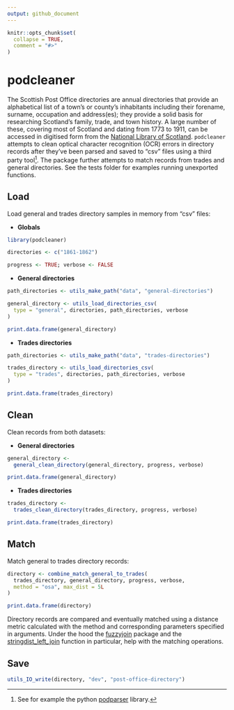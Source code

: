 ```yaml
---
output: github_document
---
```


<!-- README.md is generated from README.Rmd. Please edit that file -->

```r
knitr::opts_chunk$set(
  collapse = TRUE,
  comment = "#>"
)
```

# podcleaner

<!-- badges: start -->
<!-- badges: end -->

The Scottish Post Office directories are annual directories that provide an alphabetical list of a town’s or county’s inhabitants including their forename, surname, occupation and address(es); they provide a solid basis for researching Scotland's family, trade, and town history. A large number of these, covering most of Scotland and dating from 1773 to 1911, can be accessed in digitised form from the [National Library of Scotland](https://digital.nls.uk/directories/). `podcleaner` attempts to clean optical character recognition (OCR) errors in directory records after they've been parsed and saved to "csv" files using a third party tool^[See for example the python [podparser](https://pythonhosted.org/podparser/) library.]. The package further attempts to match records from trades and general directories. See the tests folder for examples running unexported functions. 


## Load
Load general and trades directory samples in memory from "csv" files:

* **Globals**
```r
library(podcleaner)

directories <- c("1861-1862")

progress <- TRUE; verbose <- FALSE
```

* **General directories**
```r
path_directories <- utils_make_path("data", "general-directories")

general_directory <- utils_load_directories_csv(
  type = "general", directories, path_directories, verbose
)

print.data.frame(general_directory)
```

* **Trades directories**
```r
path_directories <- utils_make_path("data", "trades-directories")

trades_directory <- utils_load_directories_csv(
  type = "trades", directories, path_directories, verbose
)

print.data.frame(trades_directory)
```


## Clean

Clean records from both datasets:

* **General directories**
```r
general_directory <-
  general_clean_directory(general_directory, progress, verbose)

print.data.frame(general_directory)
```

* **Trades directories**
```r
trades_directory <-
  trades_clean_directory(trades_directory, progress, verbose)

print.data.frame(trades_directory)
```


## Match

Match general to trades directory records:

```r
directory <- combine_match_general_to_trades(
  trades_directory, general_directory, progress, verbose,
  method = "osa", max_dist = 5L
)

print.data.frame(directory)
```

Directory records are compared and eventually matched using a distance metric calculated with the method and corresponding parameters specified in arguments. Under the hood the [fuzzyjoin](https://www.rdocumentation.org/packages/fuzzyjoin/versions/0.1.6) package and the [stringdist_left_join](https://www.rdocumentation.org/packages/fuzzyjoin/versions/0.1.6/topics/stringdist_join) function in particular, help with the matching operations. 


## Save

```r
utils_IO_write(directory, "dev", "post-office-directory")

```


